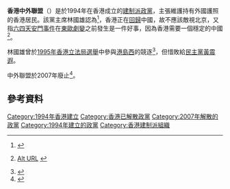 '''香港中外聯盟'''（{{lang-en|Hong Kong Alliance of Chinese and Expatriates}}）是於1994年在香港成立的[[建制派_(香港)|建制派]][[政黨|政黨]]，主張維護持有外國護照的香港居民。該黨主席林國雄認為<ref>{{cite book|title=中時周刊, 第128-139期|publisher=中國時報周刊|year=1994}}</ref>，香港正在[[香港回歸|回歸]]中國，故不應該敵視北京，又指[[六四天安門事件|六四天安門事件]]在[[東歐劇變|東歐劇變]]之前發生是一件好事，因為香港需要一個穩定的中國<ref>{{Cite news|url=https://hcl.harvard.edu:8001/research/guides/fbis/index.html|title=More on Results of Survey on Tiananmen Crackdown|last=Chan|first=Laura|date=4 June 1995|work=Sunday Hong Kong Standard|access-date=5 August 2017|archive-url=https://web.archive.org/web/20070622200938/https://hcl.harvard.edu:8001/research/guides/fbis/index.html|archive-date=2007-06-22|url-status=no}} [http://h2.relais-host.com/posttowebasin/DownloadDocument?PFR-47959966.pdf Alt URL] {{Wayback|url=http://h2.relais-host.com/posttowebasin/DownloadDocument?PFR-47959966.pdf |date=20170814022757 }}</ref>。

林國雄曾於[[1995年香港立法局選舉|1995年香港立法局選舉]]中參與[[港島西|港島西]]的競逐<ref>{{cite book|page=40|title=The Vancouver Stock Exchange: World's Greatest Venture Capital Market|first=Frank|last=Keane
|publisher=Keane Productions, Incorporated|year=1996}}</ref>，但惜敗給[[民主黨_(香港)|民主黨]][[黃震遐_(醫生)|黃震遐]]。

中外聯盟於2007年廢止<ref>{{cite web |title=歸從社團名冊刪除社團公告 |url=https://www.gld.gov.hk/egazette/pdf/20071103/cgn20071103486.pdf |website=香港警務處 |accessdate=2020-12-10 |format=PDF |date=2007-11-03}}</ref>。

==參考資料==
{{Reflist}}

{{香港政黨}}

[[Category:1994年香港建立|Category:1994年香港建立]]
[[Category:香港已解散政黨|Category:香港已解散政黨]]
[[Category:2007年解散的政黨|Category:2007年解散的政黨]]
[[Category:1994年建立的政黨|Category:1994年建立的政黨]]
[[Category:香港建制派組織|Category:香港建制派組織]]
